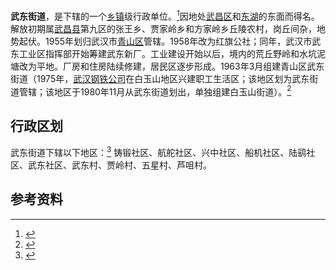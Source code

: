 {{中国乡级行政区|42/01/07/008/000
| 景观照片文件名=武东街道武东中路.jpg
| 景观照片描述=武东街道武东中路
| 位置图文件名={{武汉市青山区行政区划图}}
| 位置图描述=武东街道地理位置
}}
'''武东街道'''，是{{PRC admin/fullname|42/01/07/008/000|3}}下辖的一个[[乡镇|乡镇]]级行政单位。<ref>{{PRC admin/ref sgc|{{PRC admin/parent|42/01/07/008/000}}}}</ref>因地处[[武昌区|武昌区]]和[[东湖|东湖]]的东面而得名。解放初期属[[武昌县|武昌县]]第九区的张王乡、贾家岭乡和方家岭乡丘陵农村，岗丘间杂，地势起伏。1955年划归武汉市[[青山区|青山区]]管辖。1958年改为红旗公社；同年，武汉市武东工业区指挥部开始筹建武东新厂。工业建设开始以后，境内的荒丘野岭和水坑泥塘改为平地。厂房和住房陆续修建，居民区逐步形成。1963年3月组建青山区武东街道（1975年，[[武汉钢铁公司|武汉钢铁公司]]在白玉山地区兴建职工生活区；该地区划为武东街道管辖；该地区于1980年11月从武东街道划出，单独组建白玉山街道）。<ref>{{cite web|language=zh-hans|publisher=行政区划网|title=武东街道|url=http://www.xzqh.org/html/show/hb/37062.html|date=2014-07-07|accessdate=2019-06-14|archive-date=2020-06-14|archive-url=https://web.archive.org/web/20200614160228/http://xzqh.org/html/show/hb/37062.html|dead-url=no}}</ref>

== 行政区划 ==

武东街道下辖以下地区：<ref>{{PRC admin/ref sgc|42/01/07/008/000}}</ref>
铸锻社区、航舵社区、兴中社区、船机社区、陆鹞社区、武东社区、武东村、贾岭村、五星村、芦咀村。

== 参考资料 ==

{{reflist}}

{{行政区划小作品}}
{{PRC admin/navcat|42/01/07/008/000}}